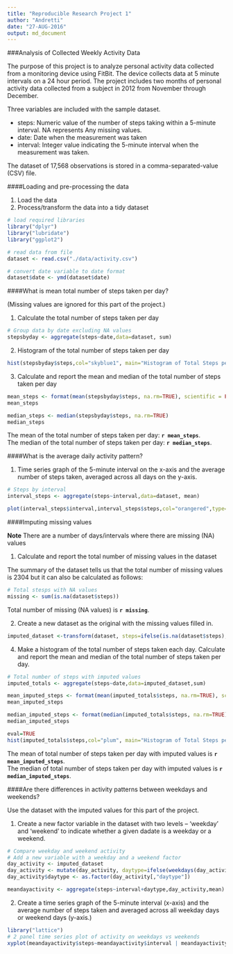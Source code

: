 ```yaml
---
title: "Reproducible Research Project 1"
author: "Andretti"
date: "27-AUG-2016"
output: md_document
---
```


###Analysis of Collected Weekly Activity Data

The purpose of this project is to analyze personal activity data collected from a monitoring device using FitBit.  The device collects data at 5 minute intervals on a 24 hour period.  The project includes two months of personal activity data collected from a subject in 2012 from November through December.  

Three variables are included with the sample dataset.

- steps: Numeric value of the number of steps taking within a 5-minute interval.  NA represents Any missing values.
- date: Date when the measurement was taken
- interval: Integer value indicating the 5-minute interval when the measurement was taken.

The dataset of 17,568 observations is stored in a comma-separated-value (CSV) file.  
  
####Loading and pre-processing the data

1. Load the data
2. Process/transform the data into a tidy dataset

```r
# load required libraries
library("dplyr")
library("lubridate")
library("ggplot2")
```
```r
# read data from file
dataset <- read.csv("./data/activity.csv")

# convert date variable to date format
dataset$date <- ymd(dataset$date)
```

####What is mean total number of steps taken per day?

(Missing values are ignored for this part of the project.)

1. Calculate the total number of steps taken per day

```r
# Group data by date excluding NA values
stepsbyday <- aggregate(steps~date,data=dataset, sum)
```

2. Histogram of the total number of steps taken per day

```r
hist(stepsbyday$steps,col="skyblue1", main="Histogram of Total Steps per Day (NAs Excluded)", xlab="Steps per Day", breaks=seq(from=0,to=25000,by=1000))
```

3. Calculate and report the mean and median of the total number of steps taken per day
```r
mean_steps <- format(mean(stepsbyday$steps, na.rm=TRUE), scientific = FALSE)
mean_steps

median_steps <- median(stepsbyday$steps, na.rm=TRUE)
median_steps
```
The mean of the total number of steps taken per day: **`r mean_steps`**.  
The median of the total number of steps taken per day: **`r median_steps`**.

####What is the average daily activity pattern?

1. Time series graph of the 5-minute interval on the x-axis and the average number of steps taken, averaged across all days on the y-axis.

```r
# Steps by interval
interval_steps <- aggregate(steps~interval,data=dataset, mean)

plot(interval_steps$interval,interval_steps$steps,col="orangered",type="l", lwd=2,  main="Average Number of Steps per Day by Interval (NAs Excluded)", xlab="Time Interval", ylab="Average Number of Steps")
```

####Imputing missing values

**Note** There are a number of days/intervals where there are missing (NA) values

1. Calculate and report the total number of missing values in the dataset

The summary of the dataset tells us that the total number of missing values is 2304 but it can also be calculated as follows:

```r
# Total stesps with NA values
missing <- sum(is.na(dataset$steps))
```
Total number of missing (NA values) is **`r missing`**.

2. Create a new dataset as the original with the missing values filled in.

```r
imputed_dataset <-transform(dataset, steps=ifelse(is.na(dataset$steps), interval_steps$steps[match(dataset$interval, interval_steps$interval)], dataset$steps))
```

4. Make a histogram of the total number of steps taken each day.  Calculate and report the mean and median of the total number of steps taken per day.

```r
# Total number of steps with imputed values
imputed_totals <- aggregate(steps~date,data=imputed_dataset,sum)

mean_imputed_steps <- format(mean(imputed_totals$steps, na.rm=TRUE), scientific = FALSE)
mean_imputed_steps

median_imputed_steps <- format(median(imputed_totals$steps, na.rm=TRUE),scientific = FALSE)
median_imputed_steps

eval=TRUE
hist(imputed_totals$steps,col="plum", main="Histogram of Total Steps per Day with Imputed Missing Values", xlab="Steps per Day", breaks=seq(from=0,to=25000,by=1000))
```
The mean of total number of steps taken per day with imputed values is **`r mean_imputed_steps`**.  
The median of total number of steps taken per day with imputed values is **`r median_imputed_steps`**.

####Are there differences in activity patterns between weekdays and weekends?

Use the dataset with the imputed values for this part of the project.

1. Create a new factor variable in the dataset with two levels -- 'weekday' and 'weekend' to indicate whether a given dadate is a weekday or a weekend.

```r
# Compare weekday and weekend activity
# Add a new variable with a weekday and a weekend factor
day_activity <- imputed_dataset
day_activity <- mutate(day_activity, daytype=ifelse(weekdays(day_activity$date,abbreviate = F) %in% c('Saturday','Sunday'),"weekend","weekday"))
day_activity$daytype <- as.factor(day_activity[,"daytype"])

meandayactivity <- aggregate(steps~interval+daytype,day_activity,mean)
```

2. Create a time series graph of the 5-minute interval (x-axis) and the average number of steps taken and averaged across all weekday days or weekend days (y-axis.)

```r
library("lattice")
# 2 panel time series plot of activity on weekdays vs weekends
xyplot(meandayactivity$steps~meandayactivity$interval | meandayactivity$daytype,layout=c(1,2),type="l",xlab="Activity Interval", ylab="Average Number of Steps", main="Time Series Average Steps by 5-Minute Intervals")
```
